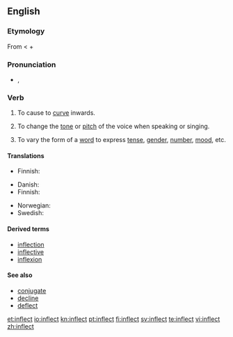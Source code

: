 {{was wotd|2007|May|13}}
==English==

===Etymology===
From {{etyl|la}} {{term|inflecto|īnflectō|lang=la}} < {{term|in-||in|lang=la}} + {{term|flecto|flectō|I bend|lang=la}}

===Pronunciation===
* {{IPA|/ɪnˈflɛkt/}}, {{SAMPA|/In"flEkt/}}
*: {{audio|en-us-inflect.ogg|Audio (US)}}
*: {{rhymes|ɛkt}}

===Verb===
{{en-verb}}

# {{transitive}} To cause to [[curve]] inwards.
# {{context|transitive|music}} To change the [[tone]] or [[pitch]] of the voice when speaking or singing.
# {{context|transitive|grammar}} To vary the form of a [[word]] to express [[tense]], [[gender]], [[number]], [[mood]], etc.

====Translations====
{{trans-top|music}}
* Finnish: {{t+|fi|muuttaa}} {{t|fi|äänensävyä}}
{{trans-mid}}
{{trans-bottom}}

{{trans-top|grammar}}
* Danish: {{t-|da|bøje}}
* Finnish: {{t+|fi|taivuttaa}}
{{trans-mid}}
* Norwegian: {{t+|no|bøye}}
* Swedish: {{t|sv|böja}}
{{trans-bottom}}

====Derived terms====
* [[inflection]]
* [[inflective]]
* [[inflexion]]

====See also====
* [[conjugate]]
* [[decline]]
* [[deflect]]

[[et:inflect]]
[[io:inflect]]
[[kn:inflect]]
[[pt:inflect]]
[[fi:inflect]]
[[sv:inflect]]
[[te:inflect]]
[[vi:inflect]]
[[zh:inflect]]